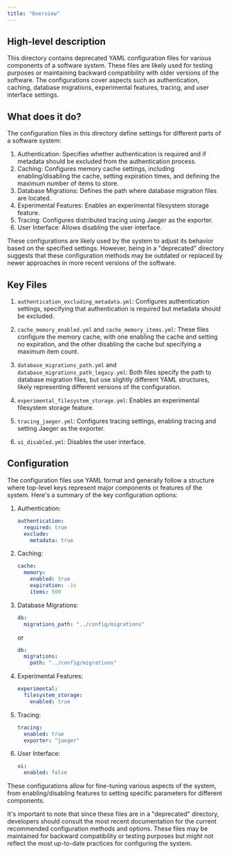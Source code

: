 ```yaml
---
title: "Overview"
---
```


## High-level description
This directory contains deprecated YAML configuration files for various components of a software system. These files are likely used for testing purposes or maintaining backward compatibility with older versions of the software. The configurations cover aspects such as authentication, caching, database migrations, experimental features, tracing, and user interface settings.

## What does it do?
The configuration files in this directory define settings for different parts of a software system:

1. Authentication: Specifies whether authentication is required and if metadata should be excluded from the authentication process.
2. Caching: Configures memory cache settings, including enabling/disabling the cache, setting expiration times, and defining the maximum number of items to store.
3. Database Migrations: Defines the path where database migration files are located.
4. Experimental Features: Enables an experimental filesystem storage feature.
5. Tracing: Configures distributed tracing using Jaeger as the exporter.
6. User Interface: Allows disabling the user interface.

These configurations are likely used by the system to adjust its behavior based on the specified settings. However, being in a "deprecated" directory suggests that these configuration methods may be outdated or replaced by newer approaches in more recent versions of the software.

## Key Files

1. `authentication_excluding_metadata.yml`: Configures authentication settings, specifying that authentication is required but metadata should be excluded.

2. `cache_memory_enabled.yml` and `cache_memory_items.yml`: These files configure the memory cache, with one enabling the cache and setting no expiration, and the other disabling the cache but specifying a maximum item count.

3. `database_migrations_path.yml` and `database_migrations_path_legacy.yml`: Both files specify the path to database migration files, but use slightly different YAML structures, likely representing different versions of the configuration.

4. `experimental_filesystem_storage.yml`: Enables an experimental filesystem storage feature.

5. `tracing_jaeger.yml`: Configures tracing settings, enabling tracing and setting Jaeger as the exporter.

6. `ui_disabled.yml`: Disables the user interface.

## Configuration
The configuration files use YAML format and generally follow a structure where top-level keys represent major components or features of the system. Here's a summary of the key configuration options:

1. Authentication:
   ```yaml
   authentication:
     required: true
     exclude:
       metadata: true
   ```

2. Caching:
   ```yaml
   cache:
     memory:
       enabled: true
       expiration: -1s
       items: 500
   ```

3. Database Migrations:
   ```yaml
   db:
     migrations_path: "../config/migrations"
   ```
   or
   ```yaml
   db:
     migrations:
       path: "../config/migrations"
   ```

4. Experimental Features:
   ```yaml
   experimental:
     filesystem_storage:
       enabled: true
   ```

5. Tracing:
   ```yaml
   tracing:
     enabled: true
     exporter: "jaeger"
   ```

6. User Interface:
   ```yaml
   ui:
     enabled: false
   ```

These configurations allow for fine-tuning various aspects of the system, from enabling/disabling features to setting specific parameters for different components.

It's important to note that since these files are in a "deprecated" directory, developers should consult the most recent documentation for the current recommended configuration methods and options. These files may be maintained for backward compatibility or testing purposes but might not reflect the most up-to-date practices for configuring the system.